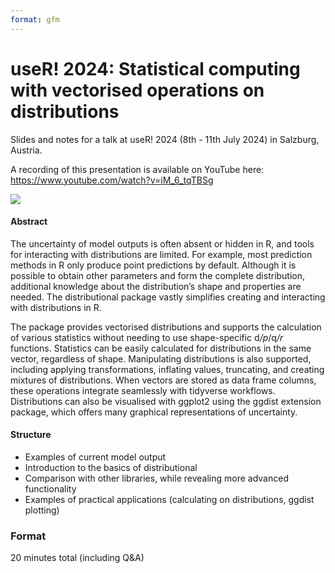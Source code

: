 ```yaml
---
format: gfm
---
```


<!-- README.md is generated from README.qmd. Please edit that file -->

# useR! 2024: Statistical computing with vectorised operations on distributions

<!-- badges: start -->
<!-- badges: end -->

Slides and notes for a talk at useR! 2024 (8th - 11th July 2024) in Salzburg, Austria.

A recording of this presentation is available on YouTube here: <https://www.youtube.com/watch?v=iM_6_tqTBSg>

[![](preview.jpg)](https://www.youtube.com/watch?v=iM_6_tqTBSg)

#### Abstract

The uncertainty of model outputs is often absent or hidden in R, and tools for interacting with distributions are limited. For example, most prediction methods in R only produce point predictions by default. Although it is possible to obtain other parameters and form the complete distribution, additional knowledge about the distribution's shape and properties are needed. The distributional package vastly simplifies creating and interacting with distributions in R.

The package provides vectorised distributions and supports the calculation of various statistics without needing to use shape-specific d*/p*/q*/r* functions. Statistics can be easily calculated for distributions in the same vector, regardless of shape. Manipulating distributions is also supported, including applying transformations, inflating values, truncating, and creating mixtures of distributions. When vectors are stored as data frame columns, these operations integrate seamlessly with tidyverse workflows. Distributions can also be visualised with ggplot2 using the ggdist extension package, which offers many graphical representations of uncertainty.

#### Structure

* Examples of current model output
* Introduction to the basics of distributional
* Comparison with other libraries, while revealing more advanced functionality
* Examples of practical applications (calculating on distributions, ggdist plotting)

### Format

20 minutes total (including Q&A)
